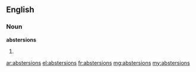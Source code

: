 ==English==

===Noun===
'''abstersions'''

# {{plural of|abstersion}}

[[ar:abstersions]]
[[el:abstersions]]
[[fr:abstersions]]
[[mg:abstersions]]
[[my:abstersions]]